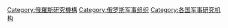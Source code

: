 [[Category:俄羅斯研究機構|Category:俄羅斯研究機構]]
[[Category:俄罗斯军事组织|Category:俄罗斯军事组织]]
[[Category:各国军事研究机构|Category:各国军事研究机构]]